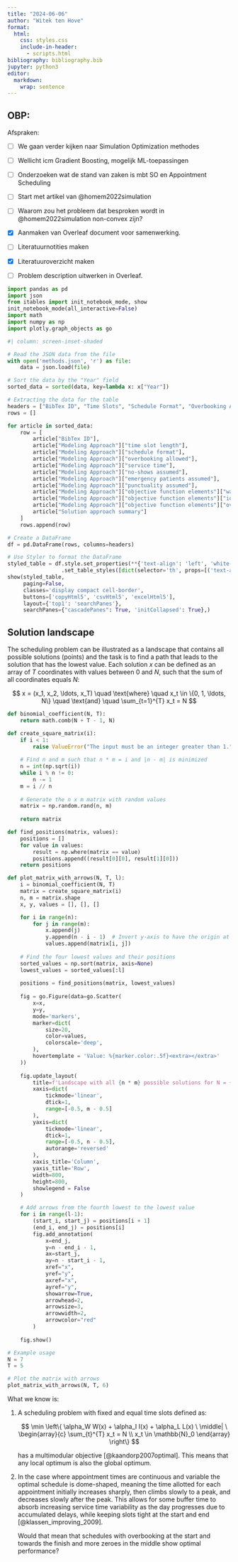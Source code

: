 ```yaml
---
title: "2024-06-06"
author: "Witek ten Hove"
format:
  html:
    css: styles.css
    include-in-header:
      - scripts.html
bibliography: bibliography.bib
jupyter: python3
editor: 
  markdown: 
    wrap: sentence
---
```


## OBP:

Afspraken:

-   [ ] We gaan verder kijken naar Simulation Optimization methodes

-   [ ] Wellicht icm Gradient Boosting, mogelijk ML-toepassingen

-   [ ] Onderzoeken wat de stand van zaken is mbt SO en Appointment Scheduling

-   [ ] Start met artikel van @homem2022simulation

-   [ ] Waarom zou het probleem dat besproken wordt in @homem2022simulation non-convex zijn?

-   [x] Aanmaken van Overleaf document voor samenwerking.

-   [ ] Literatuurnotities maken

-   [x] Literatuuroverzicht maken

-   [ ] Problem description uitwerken in Overleaf.

```python
import pandas as pd
import json
from itables import init_notebook_mode, show
init_notebook_mode(all_interactive=False)
import math
import numpy as np
import plotly.graph_objects as go
```

```python
#| column: screen-inset-shaded

# Read the JSON data from the file
with open('methods.json', 'r') as file:
    data = json.load(file)

# Sort the data by the "Year" field
sorted_data = sorted(data, key=lambda x: x["Year"])

# Extracting the data for the table
headers = ["BibTex ID", "Time Slots", "Schedule Format", "Overbooking Allowed", "Service Time", "No-Shows Assumed", "Emergency Patients Assumed", "Punctuality Assumed", "Waiting Time", "Idle Time", "Overtime", "Solution Approach"]
rows = []

for article in sorted_data:
    row = [
        article["BibTex ID"],
        article["Modeling Approach"]["time slot length"],
        article["Modeling Approach"]["schedule format"],
        article["Modeling Approach"]["overbooking allowed"],
        article["Modeling Approach"]["service time"],
        article["Modeling Approach"]["no-shows assumed"],
        article["Modeling Approach"]["emergency patients assumed"],
        article["Modeling Approach"]["punctuality assumed"],
        article["Modeling Approach"]["objective function elements"]["waiting time"],
        article["Modeling Approach"]["objective function elements"]["idle time"],
        article["Modeling Approach"]["objective function elements"]["overtime"],
        article["Solution approach summary"]
    ]
    rows.append(row)

# Create a DataFrame
df = pd.DataFrame(rows, columns=headers)

# Use Styler to format the DataFrame
styled_table = df.style.set_properties(**{'text-align': 'left', 'white-space': 'pre-wrap'}) \
                 .set_table_styles([dict(selector='th', props=[('text-align', 'left'), ('vertical-align', 'top')])])  
show(styled_table,
     paging=False,
     classes='display compact cell-border',
     buttons=['copyHtml5', 'csvHtml5', 'excelHtml5'],
     layout={'top1': 'searchPanes'},
     searchPanes={"cascadePanes": True, 'initCollapsed': True},)
```

## Solution landscape

The scheduling problem can be illustrated as a landscape that contains all possible solutions (points) and the task is to find a path that leads to the solution that has the lowest value.
Each solution $x$ can be defined as an array of $T$ coordinates with values between $0$ and $N$, such that the sum of all coordinates equals $N$:\

$$
x = (x_1, x_2, \ldots, x_T) \quad \text{where} \quad x_t \in \{0, 1, \ldots, N\} \quad \text{and} \quad \sum_{t=1}^{T} x_t = N
$$

```python
def binomial_coefficient(N, T):
    return math.comb(N + T - 1, N)

def create_square_matrix(i):
    if i < 1:
        raise ValueError("The input must be an integer greater than 1.")
    
    # Find n and m such that n * m = i and |n - m| is minimized
    n = int(np.sqrt(i))
    while i % n != 0:
        n -= 1
    m = i // n
    
    # Generate the n x m matrix with random values
    matrix = np.random.rand(n, m)
    
    return matrix

def find_positions(matrix, values):
    positions = []
    for value in values:
        result = np.where(matrix == value)
        positions.append((result[0][0], result[1][0]))
    return positions

def plot_matrix_with_arrows(N, T, l):
    i = binomial_coefficient(N, T)
    matrix = create_square_matrix(i)
    n, m = matrix.shape
    x, y, values = [], [], []

    for i in range(n):
        for j in range(m):
            x.append(j)
            y.append(n - i - 1)  # Invert y-axis to have the origin at the top-left corner
            values.append(matrix[i, j])
    
    # Find the four lowest values and their positions
    sorted_values = np.sort(matrix, axis=None)
    lowest_values = sorted_values[:l]
    
    positions = find_positions(matrix, lowest_values)
    
    fig = go.Figure(data=go.Scatter(
        x=x,
        y=y,
        mode='markers',
        marker=dict(
            size=20,
            color=values,
            colorscale='deep',
        ),
        hovertemplate = 'Value: %{marker.color:.5f}<extra></extra>'
    ))
    
    fig.update_layout(
        title=f'Landscape with all {n * m} possible solutions for N = {N} and T = {T}',
        xaxis=dict(
            tickmode='linear',
            dtick=1,
            range=[-0.5, m - 0.5]
        ),
        yaxis=dict(
            tickmode='linear',
            dtick=1,
            range=[-0.5, n - 0.5],
            autorange='reversed'
        ),
        xaxis_title='Column',
        yaxis_title='Row',
        width=800,
        height=800,
        showlegend = False
    )

    # Add arrows from the fourth lowest to the lowest value
    for i in range(l-1):
        (start_i, start_j) = positions[i + 1]
        (end_i, end_j) = positions[i]
        fig.add_annotation(
            x=end_j,
            y=n - end_i - 1,
            ax=start_j,
            ay=n - start_i - 1,
            xref="x",
            yref="y",
            axref="x",
            ayref="y",
            showarrow=True,
            arrowhead=2,
            arrowsize=3,
            arrowwidth=2,
            arrowcolor="red"
        )
    
    fig.show()

# Example usage
N = 7
T = 5

# Plot the matrix with arrows
plot_matrix_with_arrows(N, T, 6)
```

What we know is:

<ol>
<li>A scheduling problem with fixed and equal time slots defined as:

$$
\min \left\{ \alpha_W W(x) + \alpha_I I(x) + \alpha_L L(x) \ \middle| \ 
\begin{array}{c}
\sum_{t}^{T} x_t = N \\
x_t \in \mathbb{N}_0
\end{array}
\right\}
$$

has a multimodular objective [@kaandorp2007optimal]. This means that any local optimum is also the global optimum.</li>

<li>In the case where appointment times are continuous and variable the optimal schedule is dome-shaped, meaning the time allotted for each appointment initially increases sharply, then climbs slowly to a peak, and decreases slowly after the peak.
    This allows for some buffer time to absorb increasing service time variability as the day progresses due to accumulated delays, while keeping slots tight at the start and end [@klassen_improving_2009].

Would that mean that schedules with overbooking at the start and towards the finish and more zeroes in the middle show optimal performance?</li>
</ol>
